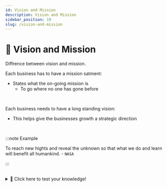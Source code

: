 ```yaml
---
id: Vision and Mission
description: Vision and Mission
sidebar_position: 19
slug: /vision-and-mission
---
```


# 🎯 Vision and Mission


Diffrence between vision and mission.

Each business has to have a mission satment: 
- States what the on-going mission is
  - To go where no one has gone before
<br />

Each business needs to have a long standing vision:
- This helps give the businesses growth a strategic direction

<br />  

:::note Example
  
To reach new hights and reveal the unknown so that what we do and learn will benefit all humankind. - `NASA`

:::

<br />


<details>
  <summary>🧠 Click here to test your knowledge! </summary>

<iframe src="https://quizlet.com/636707910/match/embed?i=3loczc&x=1jj1" height="500" width="100%"></iframe>

</details>

